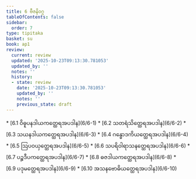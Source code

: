 ```yaml
---
title: 6 ဗီဇနိဝဂ္ဂ
tableOfContents: false
sidebar:
  order: 7
type: tipitaka
basket: su
book: ap1
review:
  current: review
  updated: '2025-10-23T09:13:30.781053'
  updated_by: ''
  notes: ''
  history:
  - state: review
    date: '2025-10-23T09:13:30.781053'
    updated_by: ''
    notes: ''
    previous_state: draft
---
```



<ReviewStatus review={frontmatter.review} showDetails={true} />

<HypothesisAnnotation frontmatter={frontmatter} />

<DynamicBreadcrumb />



<TableOfContents book="ap1" section="6">
* [6.1 ဝိဓူပနဒါယကတ္ထေရအပဒါန](6/6-1)
* [6.2 သတရံသိတ္ထေရအပဒါန](6/6-2)
* [6.3 သယနဒါယကတ္ထေရအပဒါန](6/6-3)
* [6.4 ဂန္ဓောဒကိယတ္ထေရအပဒါန](6/6-4)
* [6.5 ဩပဝယှတ္ထေရအပဒါန](6/6-5)
* [6.6 သပရိဝါရာသနတ္ထေရအပဒါန](6/6-6)
* [6.7 ပဉ္စဒီပကတ္ထေရအပဒါန](6/6-7)
* [6.8 ဓဇဒါယကတ္ထေရအပဒါန](6/6-8)
* [6.9 ပဒုမတ္ထေရအပဒါန](6/6-9)
* [6.10 အသနဗောဓိယတ္ထေရအပဒါန](6/6-10)
</TableOfContents>